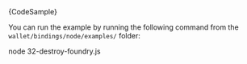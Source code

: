 
<CodeBlock className="language-typescript">
  {CodeSample}
</CodeBlock>

You can run the example by running the following command from the `wallet/bindings/node/examples/` folder:

<CodeBlock className="language-bash">
    node 32-destroy-foundry.js
</CodeBlock>

